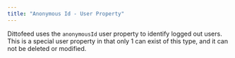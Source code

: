 ```yaml
---
title: "Anonymous Id - User Property"
---
```


Dittofeed uses the `anonymousId` user property to identify logged out users. This is a special user property in that only 1 can exist of this type, and it can not be deleted or modified.